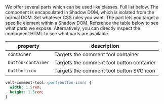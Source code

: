 <Steps titleSize="h2">

<Step title="Select the part you want to modify">
We offer several parts which can be used like classes. Full list below.
The component is encapsulated in Shadow DOM, which is isolated from the normal DOM.

</Step>

<Step title="Apply your CSS rules">
Set whatever CSS rules you want.
The part lets you target a specific element within a Shadow DOM.
</Step>

<Step title="Check out the table below">
Reference the table below to see what parts we expose.
Alternatively, you can directly inspect the component HTML to see what parts are available.

| property | description |
|---|---|
| `container` | Targets the comment tool container |
| `button-container` | Targets the comment tool button container |
| `button-icon` | Targets the comment tool button SVG icon |

</Step>

</Steps>

<RequestExample>

```css Tool
velt-comment-tool::part(button-icon) {
  width: 1.5rem;
  height: 1.5rem;
}
```

</RequestExample>